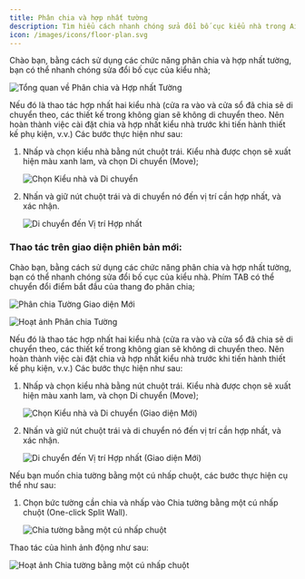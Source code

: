 ```yaml
---
title: Phân chia và hợp nhất tường
description: Tìm hiểu cách nhanh chóng sửa đổi bố cục kiểu nhà trong AiHouse bằng cách chia và hợp nhất các bức tường, bao gồm chức năng chia tường bằng một cú nhấp chuột.
icon: /images/icons/floor-plan.svg
---
```


Chào bạn, bằng cách sử dụng các chức năng phân chia và hợp nhất tường, bạn có thể nhanh chóng sửa đổi bố cục của kiểu nhà;

![Tổng quan về Phân chia và Hợp nhất Tường](https://ai-study1.3vjia.com/aihouse-web/e263f550-8ba0-461f-bc0a-02bfa2e01f37.png)

Nếu đó là thao tác hợp nhất hai kiểu nhà (cửa ra vào và cửa sổ đã chia sẽ di chuyển theo, các thiết kế trong không gian sẽ không di chuyển theo. Nên hoàn thành việc cài đặt chia và hợp nhất kiểu nhà trước khi tiến hành thiết kế phụ kiện, v.v.) Các bước thực hiện như sau:

1.  Nhấp và chọn kiểu nhà bằng nút chuột trái. Kiểu nhà được chọn sẽ xuất hiện màu xanh lam, và chọn Di chuyển (Move);

    ![Chọn Kiểu nhà và Di chuyển](https://ai-study1.3vjia.com/aihouse-web/5e93201c-4136-4131-8ebf-d2fc772708c3.png)

2.  Nhấn và giữ nút chuột trái và di chuyển nó đến vị trí cần hợp nhất, và xác nhận.

    ![Di chuyển đến Vị trí Hợp nhất](https://ai-study1.3vjia.com/aihouse-web/4eb61ee0-ed31-46bc-b997-0f5a56b103ff.png)

### Thao tác trên giao diện phiên bản mới:

Chào bạn, bằng cách sử dụng các chức năng phân chia và hợp nhất tường, bạn có thể nhanh chóng sửa đổi bố cục của kiểu nhà. Phím TAB có thể chuyển đổi điểm bắt đầu của thang đo phân chia;

![Phân chia Tường Giao diện Mới](https://ai-study1.3vjia.com/aihouse-web/e06cfde2-f3a8-429a-82e7-115566eb4ebb.png)

![Hoạt ảnh Phân chia Tường](https://ai-study1.3vjia.com/aihouse-web/2fd84e70-ce87-4bef-a1c4-e9a08ffa38de.gif)

Nếu đó là thao tác hợp nhất hai kiểu nhà (cửa ra vào và cửa sổ đã chia sẽ di chuyển theo, các thiết kế trong không gian sẽ không di chuyển theo. Nên hoàn thành việc cài đặt chia và hợp nhất kiểu nhà trước khi tiến hành thiết kế phụ kiện, v.v.) Các bước thực hiện như sau:

1.  Nhấp và chọn kiểu nhà bằng nút chuột trái. Kiểu nhà được chọn sẽ xuất hiện màu xanh lam, và chọn Di chuyển (Move);

    ![Chọn Kiểu nhà và Di chuyển (Giao diện Mới)](https://ai-study1.3vjia.com/aihouse-web/5e93201c-4136-4131-8ebf-d2fc772708c3.png)

2.  Nhấn và giữ nút chuột trái và di chuyển nó đến vị trí cần hợp nhất, và xác nhận.

    ![Di chuyển đến Vị trí Hợp nhất (Giao diện Mới)](https://ai-study1.3vjia.com/aihouse-web/4eb61ee0-ed31-46bc-b997-0f5a56b103ff.png)

Nếu bạn muốn chia tường bằng một cú nhấp chuột, các bước thực hiện cụ thể như sau:

1.  Chọn bức tường cần chia và nhấp vào Chia tường bằng một cú nhấp chuột (One-click Split Wall).

    ![Chia tường bằng một cú nhấp chuột](https://ai-study1.3vjia.com/aihouse-web/3d93b011-a303-458b-8468-3caf49ced19d.png)

Thao tác của hình ảnh động như sau:

![Hoạt ảnh Chia tường bằng một cú nhấp chuột](https://ai-study1.3vjia.com/aihouse-web/b064d180-c5c0-41f9-88fe-2e53f58e0f0e.gif)
